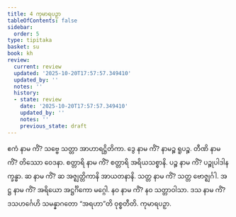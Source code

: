 ```yaml
---
title: 4 ကုမာရပဉှာ
tableOfContents: false
sidebar:
  order: 5
type: tipitaka
basket: su
book: kh
review:
  current: review
  updated: '2025-10-20T17:57:57.349410'
  updated_by: ''
  notes: ''
  history:
  - state: review
    date: '2025-10-20T17:57:57.349410'
    updated_by: ''
    notes: ''
    previous_state: draft
---
```



<DynamicBreadcrumb />


<ReviewStatus review={frontmatter.review} showDetails={true} />

<HypothesisAnnotation frontmatter={frontmatter} />

<Division number="1" book="kh" e="ch" v="18" p="4">

<Paragraph number="20" book="kh">
ဧကံ နာမ ကိံ? သဗ္ဗေ သတ္တာ အာဟာရဋ္ဌိတိကာ.
</Paragraph>

</Division>
<Division number="2" book="kh" e="ch" v="18" p="3">

<Paragraph number="21" book="kh">
ဒွေ နာမ ကိံ? နာမဉ္စ ရူပဉ္စ.
</Paragraph>

</Division>
<Division number="3" book="kh" e="ch" v="18" p="3">

<Paragraph number="22" book="kh">
တီဏိ နာမ ကိံ? တိဿော ဝေဒနာ.
</Paragraph>

</Division>
<Division number="4" book="kh" e="ch" v="18" p="3">

<Paragraph number="23" book="kh">
စတ္တာရိ နာမ ကိံ? စတ္တာရိ အရိယသစ္စာနိ.
</Paragraph>

</Division>
<Division number="5" book="kh" e="ch" v="18" p="3">

<Paragraph number="24" book="kh">
ပဉ္စ နာမ ကိံ? ပဉ္စုပါဒါနက္ခန္ဓာ.
</Paragraph>

</Division>
<Division number="6" book="kh" e="ch" v="18" p="3">

<Paragraph number="25" book="kh">
ဆ နာမ ကိံ? ဆ အဇ္ဈတ္တိကာနိ အာယတနာနိ.
</Paragraph>

</Division>
<Division number="7" book="kh" e="ch" v="18" p="3">

<Paragraph number="26" book="kh">
သတ္တ နာမ ကိံ? သတ္တ ဗောဇ္ဈင်္ဂါ.
</Paragraph>

</Division>
<Division number="8" book="kh" e="ch" v="18" p="3">

<Paragraph number="27" book="kh">
အဋ္ဌ နာမ ကိံ? အရိယော အဋ္ဌင်္ဂိကော မဂ္ဂေါ.
</Paragraph>

</Division>
<Division number="9" book="kh" e="ch" v="18" p="3">

<Paragraph number="28" book="kh">
နဝ နာမ ကိံ? နဝ သတ္တာဝါသာ.
</Paragraph>

</Division>
<Division number="10" book="kh" e="ch" v="18" p="3">

<Paragraph number="29" book="kh">
ဒသ နာမ ကိံ? ဒသဟင်္ဂေဟိ သမန္နာဂတော “အရဟာ”တိ ဝုစ္စတီတိ.

</Paragraph>
</Division>

<Paragraph number="30" type="center" book="kh">
ကုမာရပဉှာ.
</Paragraph>